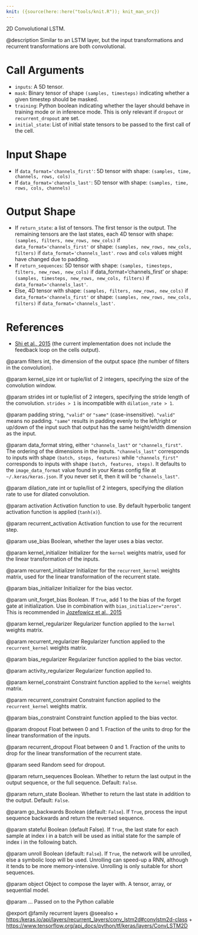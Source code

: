 ```yaml
---
knit: ({source(here::here("tools/knit.R")); knit_man_src})
---
```

2D Convolutional LSTM.

@description
Similar to an LSTM layer, but the input transformations
and recurrent transformations are both convolutional.

# Call Arguments
- `inputs`: A 5D tensor.
- `mask`: Binary tensor of shape `(samples, timesteps)` indicating whether a
    given timestep should be masked.
- `training`: Python boolean indicating whether the layer should behave in
    training mode or in inference mode.
    This is only relevant if `dropout` or `recurrent_dropout` are set.
- `initial_state`: List of initial state tensors to be passed to the first
    call of the cell.

# Input Shape
- If `data_format='channels_first'`:
    5D tensor with shape: `(samples, time, channels, rows, cols)`
- If `data_format='channels_last'`:
    5D tensor with shape: `(samples, time, rows, cols, channels)`

# Output Shape
- If `return_state`: a list of tensors. The first tensor is the output.
    The remaining tensors are the last states,
    each 4D tensor with shape: `(samples, filters, new_rows, new_cols)` if
    `data_format='channels_first'`
    or shape: `(samples, new_rows, new_cols, filters)` if
    `data_format='channels_last'`. `rows` and `cols` values might have
    changed due to padding.
- If `return_sequences`: 5D tensor with shape: `(samples, timesteps,
    filters, new_rows, new_cols)` if data_format='channels_first'
    or shape: `(samples, timesteps, new_rows, new_cols, filters)` if
    `data_format='channels_last'`.
- Else, 4D tensor with shape: `(samples, filters, new_rows, new_cols)` if
    `data_format='channels_first'`
    or shape: `(samples, new_rows, new_cols, filters)` if
    `data_format='channels_last'`.

# References
- [Shi et al., 2015](http://arxiv.org/abs/1506.04214v1)
    (the current implementation does not include the feedback loop on the
    cells output).

@param filters
int, the dimension of the output space (the number of filters
in the convolution).

@param kernel_size
int or tuple/list of 2 integers, specifying the size of the
convolution window.

@param strides
int or tuple/list of 2 integers, specifying the stride length
of the convolution. `strides > 1` is incompatible with
`dilation_rate > 1`.

@param padding
string, `"valid"` or `"same"` (case-insensitive).
`"valid"` means no padding. `"same"` results in padding evenly to
the left/right or up/down of the input such that output has the same
height/width dimension as the input.

@param data_format
string, either `"channels_last"` or `"channels_first"`.
The ordering of the dimensions in the inputs. `"channels_last"`
corresponds to inputs with shape `(batch, steps, features)`
while `"channels_first"` corresponds to inputs with shape
`(batch, features, steps)`. It defaults to the `image_data_format`
value found in your Keras config file at `~/.keras/keras.json`.
If you never set it, then it will be `"channels_last"`.

@param dilation_rate
int or tuple/list of 2 integers, specifying the dilation
rate to use for dilated convolution.

@param activation
Activation function to use. By default hyperbolic tangent
activation function is applied (`tanh(x)`).

@param recurrent_activation
Activation function to use for the recurrent step.

@param use_bias
Boolean, whether the layer uses a bias vector.

@param kernel_initializer
Initializer for the `kernel` weights matrix,
used for the linear transformation of the inputs.

@param recurrent_initializer
Initializer for the `recurrent_kernel` weights
matrix, used for the linear transformation of the recurrent state.

@param bias_initializer
Initializer for the bias vector.

@param unit_forget_bias
Boolean. If `True`, add 1 to the bias of the forget
gate at initialization.
Use in combination with `bias_initializer="zeros"`.
This is recommended in [Jozefowicz et al., 2015](
http://www.jmlr.org/proceedings/papers/v37/jozefowicz15.pdf)

@param kernel_regularizer
Regularizer function applied to the `kernel` weights
matrix.

@param recurrent_regularizer
Regularizer function applied to the
`recurrent_kernel` weights matrix.

@param bias_regularizer
Regularizer function applied to the bias vector.

@param activity_regularizer
Regularizer function applied to.

@param kernel_constraint
Constraint function applied to the `kernel` weights
matrix.

@param recurrent_constraint
Constraint function applied to the
`recurrent_kernel` weights matrix.

@param bias_constraint
Constraint function applied to the bias vector.

@param dropout
Float between 0 and 1. Fraction of the units to drop for the
linear transformation of the inputs.

@param recurrent_dropout
Float between 0 and 1. Fraction of the units to drop
for the linear transformation of the recurrent state.

@param seed
Random seed for dropout.

@param return_sequences
Boolean. Whether to return the last output
in the output sequence, or the full sequence. Default: `False`.

@param return_state
Boolean. Whether to return the last state in addition
to the output. Default: `False`.

@param go_backwards
Boolean (default: `False`).
If `True`, process the input sequence backwards and return the
reversed sequence.

@param stateful
Boolean (default False). If `True`, the last state
for each sample at index i in a batch will be used as initial
state for the sample of index i in the following batch.

@param unroll
Boolean (default: `False`).
If `True`, the network will be unrolled,
else a symbolic loop will be used.
Unrolling can speed-up a RNN,
although it tends to be more memory-intensive.
Unrolling is only suitable for short sequences.

@param object
Object to compose the layer with. A tensor, array, or sequential model.

@param ...
Passed on to the Python callable

@export
@family recurrent layers
@seealso
+ <https:/keras.io/api/layers/recurrent_layers/conv_lstm2d#convlstm2d-class>
+ <https://www.tensorflow.org/api_docs/python/tf/keras/layers/ConvLSTM2D>
